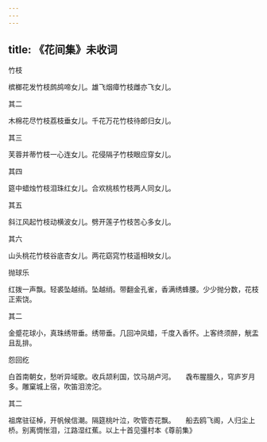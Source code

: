 ```yaml
---
---
---
```

title: 《花间集》未收词
---




竹枝


槟榔花发竹枝鹧鸪啼女儿。雄飞烟瘴竹枝雌亦飞女儿。





其二


木棉花尽竹枝荔枝垂女儿。千花万花竹枝待郎归女儿。





其三


芙蓉并蒂竹枝一心连女儿。花侵隔子竹枝眼应穿女儿。





其四


筵中蜡烛竹枝泪珠红女儿。合欢桃核竹枝两人同女儿。





其五


斜江风起竹枝动横波女儿。劈开莲子竹枝苦心多女儿。





其六


山头桃花竹枝谷底杏女儿。两花窈窕竹枝遥相映女儿。





抛球乐


红拨一声飘。轻裘坠越绡。坠越绡。带翻金孔雀，香满绣蜂腰。少少抛分数，花枝正索饶。





其二


金蹙花球小，真珠绣带垂。绣带垂。几回冲凤蜡，千度入香怀。上客终须醉，觥盂且乱排。





怨回纥


白首南朝女，愁听异域歌。收兵颉利国，饮马胡卢河。　　毳布腥膻久，穹庐岁月多。雕窠城上宿，吹笛泪滂沱。





其二


祖席驻征棹，开帆候信潮。隔筵桃叶泣，吹管杏花飘。　　船去鸥飞阁，人归尘上桥。别离惆怅泪，江路湿红蕉。以上十首见彊村本《尊前集》